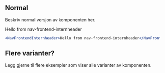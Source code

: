 
## Normal

Beskriv normal versjon av komponenten her.

<Example>
    <NavFrontendInternheader>Hello from nav-frontend-internheader</NavFrontendInternheader>
</Example>

```jsx
<NavFrontendInternheader>Hello from nav-frontend-internheader</NavFrontendInternheader>
```

## Flere varianter?

Legg gjerne til flere eksempler som viser alle varianter av komponenten.